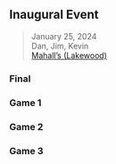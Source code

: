 ## Inaugural Event

> <i class="bi bi-calendar3"></i> January 25, 2024
<br><i class="bi bi-person-circle"></i> Dan, Jim, Kevin
<br><i class="bi bi-geo-alt-fill"></i> [Mahall's (Lakewood)](../locations#mahalls)

::: {.panel-tabset}

### Final

### Game 1

### Game 2

### Game 3

:::
